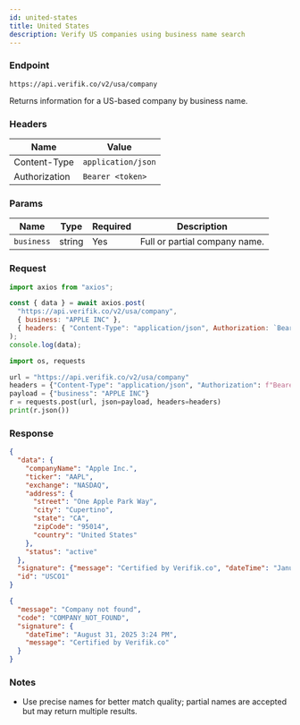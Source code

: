 ```yaml
---
id: united-states
title: United States
description: Verify US companies using business name search
---
```



### Endpoint

```
https://api.verifik.co/v2/usa/company
```

Returns information for a US-based company by business name.

### Headers

| Name | Value |
| --- | --- |
| Content-Type | `application/json` |
| Authorization | `Bearer <token>` |

### Params

| Name | Type | Required | Description |
| --- | --- | --- | --- |
| `business` | string | Yes | Full or partial company name. |

### Request

<Tabs>
  <TabItem value="node" label="Node.js">

```javascript
import axios from "axios";

const { data } = await axios.post(
  "https://api.verifik.co/v2/usa/company",
  { business: "APPLE INC" },
  { headers: { "Content-Type": "application/json", Authorization: `Bearer ${process.env.VERIFIK_TOKEN}` } }
);
console.log(data);
```

  </TabItem>
  <TabItem value="python" label="Python">

```python
import os, requests

url = "https://api.verifik.co/v2/usa/company"
headers = {"Content-Type": "application/json", "Authorization": f"Bearer {os.getenv('VERIFIK_TOKEN')}"}
payload = {"business": "APPLE INC"}
r = requests.post(url, json=payload, headers=headers)
print(r.json())
```

  </TabItem>
</Tabs>

### Response

<Tabs>
  <TabItem value="200" label="200">

```json
{
  "data": {
    "companyName": "Apple Inc.",
    "ticker": "AAPL",
    "exchange": "NASDAQ",
    "address": {
      "street": "One Apple Park Way",
      "city": "Cupertino",
      "state": "CA",
      "zipCode": "95014",
      "country": "United States"
    },
    "status": "active"
  },
  "signature": {"message": "Certified by Verifik.co", "dateTime": "January 16, 2024 3:44 PM"},
  "id": "USCO1"
}
```

  </TabItem>
  <TabItem value="404" label="404">

```json
{
  "message": "Company not found",
  "code": "COMPANY_NOT_FOUND",
  "signature": {
    "dateTime": "August 31, 2025 3:24 PM",
    "message": "Certified by Verifik.co"
  }
}
```

  </TabItem>
</Tabs>

### Notes

- Use precise names for better match quality; partial names are accepted but may return multiple results.

